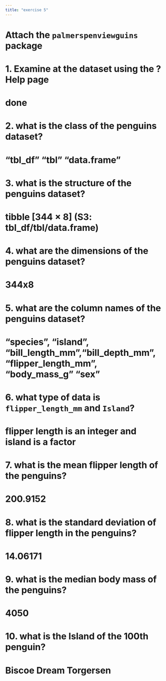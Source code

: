 ```yaml
---
title: "exercise 5"
---
```

# Attach the `palmerspenviewguins` package

# 1. Examine at the dataset using the ?Help page
# done

# 2. what is the class of the penguins dataset?
# "tbl_df"     "tbl"        "data.frame"

# 3. what is the structure of the penguins dataset?
# tibble [344 × 8] (S3: tbl_df/tbl/data.frame)

# 4. what are the dimensions of the penguins dataset?
# 344x8

# 5. what are the column names of the penguins dataset?
# "species", "island", "bill_length_mm","bill_depth_mm", "flipper_length_mm", "body_mass_g" "sex" 

# 6. what type of data is `flipper_length_mm` and `Island`?
# flipper length is an integer and island is a factor

# 7. what is the mean flipper length of the penguins?
# 200.9152

# 8. what is the standard deviation of flipper length in the penguins?
# 14.06171

# 9. what is the median body mass of the penguins?
# 4050

# 10. what is the Island of the 100th penguin?
# Biscoe Dream Torgersen
